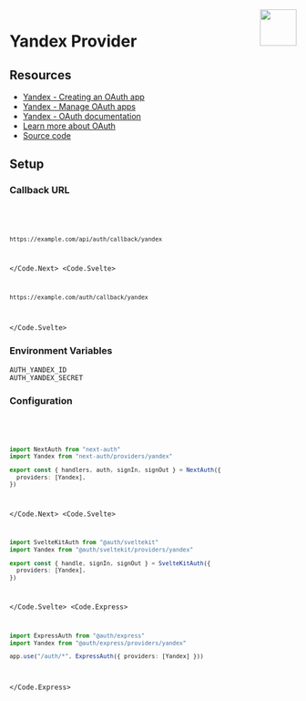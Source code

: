 
<img align="right" src="/img/providers/yandex.svg" height="64" width="64" />

# Yandex Provider

## Resources

- [Yandex - Creating an OAuth app](https://yandex.com/dev/id/doc/en/register-client#create)
- [Yandex - Manage OAuth apps](https://oauth.yandex.com/)
- [Yandex - OAuth documentation](https://yandex.com/dev/id/doc/en/)
- [Learn more about OAuth](https://authjs.dev/concepts/oauth)
- [Source code](https://github.com/nextauthjs/next-auth/blob/main/packages/core/src/providers/yandex.ts)

## Setup

### Callback URL

<Code>
  <Code.Next>

```bash
https://example.com/api/auth/callback/yandex
```

  </Code.Next>
  <Code.Svelte>

```bash
https://example.com/auth/callback/yandex
```

  </Code.Svelte>
</Code>

### Environment Variables

```
AUTH_YANDEX_ID
AUTH_YANDEX_SECRET
```

### Configuration

<Code>
  <Code.Next>

```ts filename="/auth.ts"
import NextAuth from "next-auth"
import Yandex from "next-auth/providers/yandex"

export const { handlers, auth, signIn, signOut } = NextAuth({
  providers: [Yandex],
})
```

  </Code.Next>
  <Code.Svelte>

```ts filename="/src/auth.ts"
import SvelteKitAuth from "@auth/sveltekit"
import Yandex from "@auth/sveltekit/providers/yandex"

export const { handle, signIn, signOut } = SvelteKitAuth({
  providers: [Yandex],
})
```

  </Code.Svelte>
  <Code.Express>

```ts filename="/src/app.ts"
import ExpressAuth from "@auth/express"
import Yandex from "@auth/express/providers/yandex"

app.use("/auth/*", ExpressAuth({ providers: [Yandex] }))
```

  </Code.Express>
</Code>
